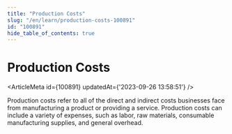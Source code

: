 ```yaml
---
title: "Production Costs"
slug: "/en/learn/production-costs-100891"
id: "100891"
hide_table_of_contents: true
---
```



# Production Costs

<ArticleMeta id={100891} updatedAt={'2023-09-26 13:58:51'} />
<div className='border-solid border-b border-t-0 my-4 border-[var(--ifm-color-gray-300)]' />

Production costs refer to all of the direct and indirect costs businesses face from manufacturing a product or providing a service. Production costs can include a variety of expenses, such as labor, raw materials, consumable manufacturing supplies, and general overhead.
